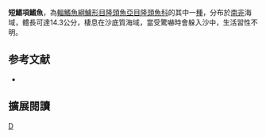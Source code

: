 {{Speciesbox 
| genus = Iniistius
| species = brevipinnis
| status = NE
| status_system = IUCN3.1
| authority = [[Randall|Randall]], 2013
| synonyms = 
}}

'''短鰭項鰭魚'''，為[[輻鰭魚綱|輻鰭魚綱]][[鱸形目|鱸形目]][[隆頭魚亞目|隆頭魚亞目]][[隆頭魚科|隆頭魚科]]的其中一[[種|種]]，分布於[[南非|南非]]海域，體長可達14.3公分，棲息在沙底質海域，當受驚嚇時會躲入沙中，生活習性不明。

==参考文献==
*{{FishBase_species|genus=Iniistius|species=brevipinnis|year=2013|month=7}}
== 擴展閱讀 ==
{{refbegin}}
{{wikispecies-inline|Iniistius brevipinnis|短鰭項鰭魚}}
{{refend}}
{{Taxonbar|from=Q21277087}}

[[Category:項鰭魚屬|D]]


{{鱸形目小作品}}